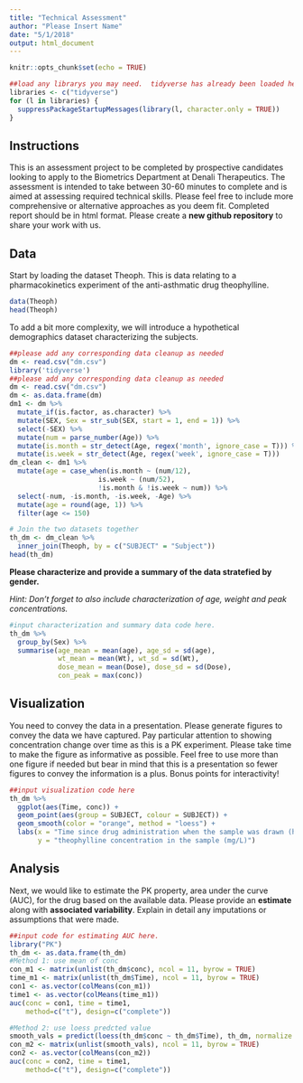 ```yaml
---
title: "Technical Assessment"
author: "Please Insert Name"
date: "5/1/2018"
output: html_document
---
```


```r
knitr::opts_chunk$set(echo = TRUE)
```
```r
##load any librarys you may need.  tidyverse has already been loaded here for you
libraries <- c("tidyverse")
for (l in libraries) {
  suppressPackageStartupMessages(library(l, character.only = TRUE))
}
```


## Instructions

This is an assessment project to be completed by prospective candidates looking to apply to the Biometrics Department at Denali Therapeutics.  The assessment is intended to take between 30-60 minutes to complete and is aimed at assessing required technical skills.  Please feel free to include more comprehensive or alternative approaches as you deem fit.  Completed report should be in html format.  Please create a **new github repository** to share your work with us. 



## Data 
Start by loading the dataset Theoph.  This is data relating to a  pharmacokinetics experiment of the anti-asthmatic drug theophylline.  


```r
data(Theoph)
head(Theoph)
```

To add a bit more complexity, we will introduce a hypothetical demographics dataset characterizing the subjects.

```r

##please add any corresponding data cleanup as needed
dm <- read.csv("dm.csv")
library('tidyverse')
##please add any corresponding data cleanup as needed
dm <- read.csv("dm.csv")
dm <- as.data.frame(dm)
dm1 <- dm %>% 
  mutate_if(is.factor, as.character) %>%  
  mutate(SEX, Sex = str_sub(SEX, start = 1, end = 1)) %>% 
  select(-SEX) %>%
  mutate(num = parse_number(Age)) %>%
  mutate(is.month = str_detect(Age, regex('month', ignore_case = T))) %>%
  mutate(is.week = str_detect(Age, regex('week', ignore_case = T))) 
dm_clean <- dm1 %>% 
  mutate(age = case_when(is.month ~ (num/12),
                      is.week ~ (num/52),
                      !is.month & !is.week ~ num)) %>%
  select(-num, -is.month, -is.week, -Age) %>%
  mutate(age = round(age, 1)) %>% 
  filter(age <= 150)

# Join the two datasets together
th_dm <- dm_clean %>% 
  inner_join(Theoph, by = c("SUBJECT" = "Subject"))
head(th_dm)
```

**Please characterize and provide a summary of the data stratefied by gender.**

*Hint:  Don't forget to also include characterization of age, weight and peak concentrations.*

```r
#input characterization and summary data code here.
th_dm %>% 
  group_by(Sex) %>%
  summarise(age_mean = mean(age), age_sd = sd(age),
            wt_mean = mean(Wt), wt_sd = sd(Wt),
            dose_mean = mean(Dose), dose_sd = sd(Dose),
            con_peak = max(conc))

```

## Visualization

You need to convey the data in a presentation.  Please generate figures to convey the data we have captured.  Pay particular attention to showing concentration change over time as this is a PK experiment.  Please take time to make the figure as informative as possible. Feel free to use more than one figure if needed but bear in mind that this is a presentation so fewer figures to convey the information is a plus.  Bonus points for interactivity!


```r
##input visualization code here
th_dm %>% 
  ggplot(aes(Time, conc)) +
  geom_point(aes(group = SUBJECT, colour = SUBJECT)) + 
  geom_smooth(color = "orange", method = "loess") +
  labs(x = "Time since drug administration when the sample was drawn (hr)",
       y = "theophylline concentration in the sample (mg/L)")

```

## Analysis
Next, we would like to estimate the PK property, area under the curve (AUC), for the drug based on the available data.  Please provide an **estimate** along with **associated variability**.  Explain in detail any imputations or assumptions that were made.  

```r
##input code for estimating AUC here.
library("PK")
th_dm <- as.data.frame(th_dm)
#Method 1: use mean of conc
con_m1 <- matrix(unlist(th_dm$conc), ncol = 11, byrow = TRUE)
time_m1 <- matrix(unlist(th_dm$Time), ncol = 11, byrow = TRUE)
con1 <- as.vector(colMeans(con_m1)) 
time1 <- as.vector(colMeans(time_m1)) 
auc(conc = con1, time = time1, 
    method=c("t"), design=c("complete"))

#Method 2: use loess predcted value
smooth_vals = predict(loess(th_dm$conc ~ th_dm$Time), th_dm, normalize = T)
con_m2 <- matrix(unlist(smooth_vals), ncol = 11, byrow = TRUE)
con2 <- as.vector(colMeans(con_m2)) 
auc(conc = con2, time = time1, 
    method=c("t"), design=c("complete"))

```
